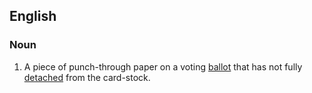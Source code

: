 ==English==

===Noun===
{{en-noun|head=[[hanging]] [[chad]]}}

# A piece of punch-through paper on a voting [[ballot]] that has not fully [[detach]]ed from the card-stock.